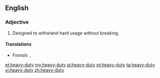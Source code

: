 ==English==

===Adjective===
{{en-adj|head=[[heavy]]-[[duty]]}}

# Designed to withstand hard usage without breaking.

====Translations====
{{trans-top|designed to withstand hard usage}}
* Finnish: {{t+|fi|raskas}}, {{t+|fi|tukeva}}
{{trans-mid}}
{{trans-bottom}}

[[et:heavy-duty]]
[[my:heavy-duty]]
[[pl:heavy-duty]]
[[pt:heavy-duty]]
[[ta:heavy-duty]]
[[vi:heavy-duty]]
[[zh:heavy-duty]]